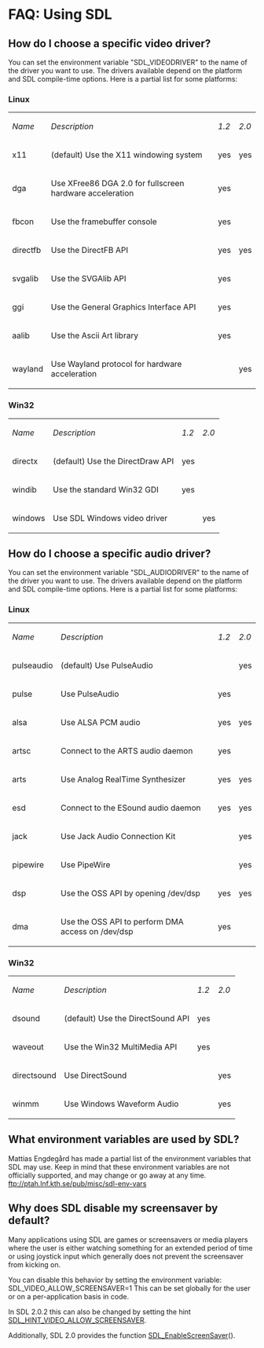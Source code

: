 = FAQ: Using SDL =


== How do I choose a specific video driver? ==

You can set the environment variable "SDL_VIDEODRIVER" to the name of the driver you want to use. The drivers available depend on the platform and SDL compile-time options. Here is a partial list for some platforms:

=== Linux ===
{|
|''Name''
|''Description''
|''1.2''
|''2.0''
|-
|x11                        
| (default) Use the X11 windowing system 
| yes 
| yes 
|-
|dga                        
|Use XFree86 DGA 2.0 for fullscreen hardware acceleration 
| yes 
|     
|-
|fbcon                      
|Use the framebuffer console             
| yes 
|     
|-
|directfb                   
|Use the DirectFB API                    
| yes 
| yes 
|-
|svgalib                    
|Use the SVGAlib API                     
| yes 
|     
|-
|ggi                        
|Use the General Graphics Interface API  
| yes 
|     
|-
|aalib                      
|Use the Ascii Art library               
| yes 
|     
|-
|wayland
|Use Wayland protocol for hardware acceleration
|
| yes
|}

=== Win32 ===
{|
|''Name''
|''Description''
|''1.2''
|''2.0''
|-
|directx                    
|(default) Use the DirectDraw API
| yes 
|     
|-
|windib                     
|Use the standard Win32 GDI        
| yes 
|     
|-
|windows                    
|Use SDL Windows video driver      
|     
| yes 
|}

== How do I choose a specific audio driver? ==
You can set the environment variable "SDL_AUDIODRIVER" to the name of the driver you want to use. The drivers available depend on the platform and SDL compile-time options. Here is a partial list for some platforms:

=== Linux ===
{|
|''Name''
|''Description''
|''1.2''
|''2.0''
|-
|pulseaudio                 
|(default) Use PulseAudio                   
|     
| yes 
|-
|pulse                      
|Use PulseAudio
| yes 
|     
|-
|alsa                       
|Use ALSA PCM audio                
| yes 
| yes 
|-
|artsc                      
|Connect to the ARTS audio daemon  
| yes 
|     
|-
|arts                       
|Use Analog RealTime Synthesizer
| yes 
| yes 
|-
|esd                        
|Connect to the ESound audio daemon
| yes 
| yes 
|-
|jack
|Use Jack Audio Connection Kit
|
| yes
|-
|pipewire
|Use PipeWire
|
| yes
|-
|dsp                        
|Use the OSS API by opening /dev/dsp
| yes 
| yes 
|-
|dma                        
|Use the OSS API to perform DMA access on /dev/dsp
| yes 
|     
|}

=== Win32 ===
{|
|''Name''
|''Description''
|''1.2''
|''2.0''
|-
|dsound                     
|(default) Use the DirectSound API
| yes 
|     
|-
|waveout                    
|Use the Win32 MultiMedia API
| yes 
|     
|-
|directsound                
|Use DirectSound
|     
| yes 
|-
|winmm                      
|Use Windows Waveform Audio        
|     
| yes 
|}

== What environment variables are used by SDL? ==
Mattias Engdegård has made a partial list of the environment variables that SDL may use. Keep in mind that these environment variables are not officially supported, and may change or go away at any time.
ftp://ptah.lnf.kth.se/pub/misc/sdl-env-vars

== Why does SDL disable my screensaver by default? ==
Many applications using SDL are games or screensavers or media players where the user is either watching something for an extended period of time or using joystick input which generally does not prevent the screensaver from kicking on.

You can disable this behavior by setting the environment variable:
SDL_VIDEO_ALLOW_SCREENSAVER=1
This can be set globally for the user or on a per-application basis in code.

In SDL 2.0.2 this can also be changed by setting the hint [[SDL_HINT_VIDEO_ALLOW_SCREENSAVER]].

Additionally, SDL 2.0 provides the function [[SDL_EnableScreenSaver]]().
